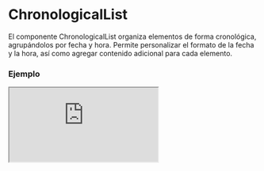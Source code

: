# ChronologicalList

El componente ChronologicalList organiza elementos de forma cronológica, agrupándolos por fecha y hora. Permite personalizar el formato de la fecha y la hora, así como agregar contenido adicional para cada elemento.


### Ejemplo

<Iframe
  minHeightIframe="30dvh"
  src="https://fenextjs-component-storybook.vercel.app/iframe.html?args=&id=chronologicallist-chronologicallist--index&viewMode=story"
/>

### Importación

Para importar el componente ChronologicalList, se puede hacer desde fenextjs

```tsx copy
import { ChronologicalList } from "fenextjs";
```

### Parámetros

| Parámetro         | Tipo                          | Requerido | Default           | Descripcion                                                                                                                         |
| ----------------- | ----------------------------- | --------- | ----------------- | ----------------------------------------------------------------------------------------------------------------------------------- |
| items             | ChronologicalListItemsProps[] | sí        | undefined         | Lista de elementos que se mostrarán en la lista cronológica, cada uno con su respectiva fecha, contenido y posible personalización. |
| market            | ReactNode                     | no        | undefined         | Contenido personalizado que se mostrará junto a cada elemento como marcador. Puede ser un ícono, texto o cualquier otro nodo.       |
| parseDateYYYYMMDD | (date: Date) =\> string       | no        | parseDateYYYYMMDD | Función para parsear la fecha en el formato 'YYYY-MM-DD'.                                                                           |
| parseDateHHMMSS   | (date: Date) =\> string       | no        | getTimeToText     | Función para parsear la hora en el formato 'HH:MM:SS'.                                                                              |
| className         | string                        | no        | ''                | Clase CSS personalizada para el componente.                                                                                         |

### ChronologicalListItemsProps

Cada elemento de la lista tiene sus propios parámetros:

| Propiedad | Tipo      | Requerido | Descripción                                                                                                                   |
| --------- | --------- | --------- | ----------------------------------------------------------------------------------------------------------------------------- |
| date      | Date      | si        | La fecha correspondiente al elemento.                                                                                         |
| children  | ReactNode | si        | El contenido que se mostrará dentro del elemento.                                                                             |
| market    | ReactNode | no        | Contenido personalizado que se mostrará junto a cada elemento como marcador. Puede ser un ícono, texto o cualquier otro nodo. |
| className | string    | no        | Clase CSS personalizada para el elemento.                                                                                     |

### Formato de Fecha y Hora

El componente permite personalizar el formato de la fecha y hora utilizando las funciones `parseDateYYYYMMDD` y `parseDateHHMMSS`. Si no se proporcionan, se utilizan las funciones por defecto.

### Storybook

Para ver el storybook del componente lo puede hacer con este [link](https://fenextjs-component-storybook.vercel.app/?path=/story/chronologicallist-chronologicallist--index)

### Usos

- Lista cronológica básica

```tsx copy
<ChronologicalList
  items={[
    { date: new Date(), children: "Elemento 1" },
    { date: new Date(), children: "Elemento 2" },
  ]}
/>
```

- Lista cronológica con marcador personalizado

```tsx copy
<ChronologicalList
  items={[
    { date: new Date(), children: "Elemento 1", market: <span>🌟</span> },
    { date: new Date(), children: "Elemento 2" },
  ]}
  market={<span>🔔</span>}
/>
```

- Lista cronológica con formato de fecha personalizado

```tsx copy
<ChronologicalList
  items={[{ date: new Date(), children: "Evento importante" }]}
  parseDateYYYYMMDD={(date) =>
    date.toLocaleDateString("es-ES", {
      year: "numeric",
      month: "long",
      day: "numeric",
    })
  }
/>
```

